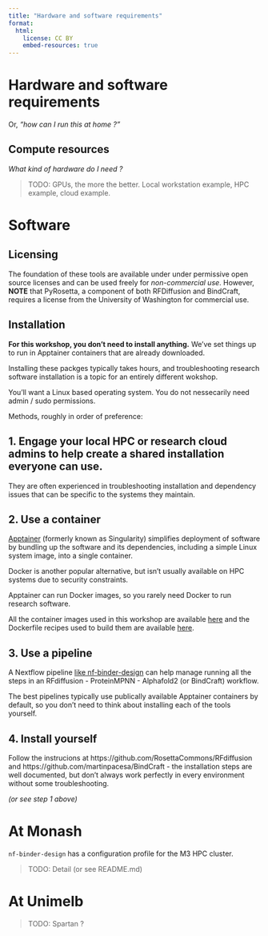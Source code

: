 ```yaml
---
title: "Hardware and software requirements"
format:
  html:
    license: CC BY
    embed-resources: true
---
```


# Hardware and software requirements

Or, _"how can I run this at home ?"_

## Compute resources

_What kind of hardware do I need ?_

> TODO: GPUs, the more the better. Local workstation example, HPC example, cloud example.

# Software 

## Licensing

The foundation of these tools are available under under permissive open source licenses and can be used freely for _non-commercial use_. However, **NOTE** that PyRosetta, a component of both RFDiffusion and BindCraft, requires a license from the University of Washington for commercial use.

## Installation

::: {.callout-warning}

**For this workshop, you don't need to install anything.** We've set things up to run in Apptainer containers that are already downloaded.

Installing these packges typically takes hours, and troubleshooting research software installation is a topic for an entirely different wokshop.

:::

You'll want a Linux based operating system. You do not nessecarily need admin / sudo permissions.

Methods, roughly in order of preference:

## 1. Engage your local HPC or research cloud admins to help create a shared installation everyone can use. 

They are often experienced in troubleshooting installation and dependency issues that can be specific to the systems they maintain.

## 2. Use a container

[Apptainer](https://apptainer.org/) (formerly known as Singularity) simplifies deployment of software by bundling up the software and its dependencies, including a simple Linux system image, into a single container.

Docker is another popular alternative, but isn't usually available on HPC systems due to security constraints.

Apptainer can run Docker images, so you rarely need Docker to run research software.

All the container images used in this workshop are available [here](https://github.com/orgs/Australian-Protein-Design-Initiative/packages?repo_name=containers) and the Dockerfile recipes used to build them are available [here](https://github.com/Australian-Protein-Design-Initiative/containers).

## 3. Use a pipeline

A Nextflow pipeline [like nf-binder-design](https://github.com/australian-protein-design-initiative/nf-binder-design) can help manage running all the steps in an RFdiffusion - ProteinMPNN - Alphafold2 (or BindCraft) workflow.

The best pipelines typically use publically available Apptainer containers by default, so you don't need to think about installing each of the tools yourself.

## 4. Install yourself

Follow the instrucions at https://github.com/RosettaCommons/RFdiffusion and https://github.com/martinpacesa/BindCraft - the installation steps are well documented, but don't always work perfectly in every environment without some troubleshooting.

_(or see step 1 above)_

# At Monash

`nf-binder-design` has a configuration profile for the M3 HPC cluster.

> TODO: Detail (or see README.md)

# At Unimelb

> TODO: Spartan ?